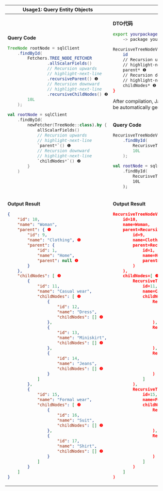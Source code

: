 
<table>
<thead>
<tr>
<th>Usage1: Query Entity Objects</th>
<th>Usage2: Query DTOs</th>
</tr>
</thead>
<tbody>
<tr>
<td rowspan="2">

**Query Code**

<Tabs groupId="language">
<TabItem value="java" label="Java">

```java
TreeNode rootNode = sqlClient
    .findById(
        Fetchers.TREE_NODE_FETCHER
                .allScalarFields()
                // Recursion upwards
                // highlight-next-line
                .recursiveParent() ❶
                // Recursion downward
                // highlight-next-line
                .recursiveChildNodes() ❷
        10L
    );
```

</TabItem>
<TabItem value="kotlin" label="Kotlin">

```kotlin
val rootNode = sqlClient
    .findById(
        newFetcher(TreeNode::class).by {
            allScalarFields()
            // Recursion upwards
            // highlight-next-line
            `parent*`() ❶
            // Recursion downward
            // highlight-next-line
            `childNodes*`() ❷
        }
    )
```

</TabItem>
</Tabs>
</td>
<td>

**DTO代码**

```sh
export yourpackage.TreeNode 
    -> package yourpackage.dto;

RecurisveTreeNodeView {
    id
    // Recursion upwards
    // highlight-next-line
    parent* ❶
    // Recursion downward
    // highlight-next-line
    childNodes* ❷
}
```

After compilation, Java/Kotlin type `RecurisveTreeNodeView` will be automatically generated.

</td>
</tr>
<tr>
<td>

**Query Code**

<Tabs groupId="language">
<TabItem value="java" label="Java">

```java
RecurisveTreeNodeView rootNode = sqlClient
    .findById(
        RecurisveTreeNodeView.class,
        10L
    );
```

</TabItem>
<TabItem value="kotlin" label="Kotlin">

```kotlin
val rootNode = sqlClient
    .findById(
        RecurisveTreeNodeView::class,
        10L
    );
```

</TabItem>
</Tabs>
</td>
</tr>

<tr>
<td>

**Output Result**

```json
{
    "id": 10,
    "name": "Woman",
    "parent": { ❶
        "id": 9,
        "name": "Clothing", ❶
        "parent": {
            "id": 1,
            "name": "Home",
            "parent": null ❶
        }
    },
    "childNodes": [ ❷
        {
            "id": 11,
            "name": "Casual wear",
            "childNodes": [ ❷
                {
                    "id": 12,
                    "name": "Dress",
                    "childNodes": [] ❷
                },
                {
                    "id": 13,
                    "name": "Miniskirt",
                    "childNodes": [] ❷
                },
                {
                    "id": 14,
                    "name": "Jeans",
                    "childNodes": [] ❷
                }
            ]
        },
        {
            "id": 15,
            "name": "Formal wear",
            "childNodes": [ ❷
                {
                    "id": 16,
                    "name": "Suit",
                    "childNodes": [] ❷
                },
                {
                    "id": 17,
                    "name": "Shirt",
                    "childNodes": [] ❷
                }
            ]
        }
    ]
}
```

</td>
<td>

**Output Result**

```json
RecursiveTreeNodeView(
    id=10, 
    name=Woman, 
    parent=RecursiveTreeNodeView.TargetOf_parent( ❶
        id=9, 
        name=Clothing, 
        parent=RecursiveTreeNodeView.TargetOf_parent( ❶
            id=1, 
            name=Home, 
            parent=null ❶
        )
    ), 
    childNodes=[ ❷
        RecursiveTreeNodeView.TargetOf_childNodes(
            id=11, 
            name=Casual wear, 
            childNodes=[ ❷
                RecursiveTreeNodeView.TargetOf_childNodes(
                    id=12, 
                    name=Dress, 
                    childNodes=[] ❷
                ), 
                RecursiveTreeNodeView.TargetOf_childNodes(
                    id=13, 
                    name=Miniskirt, 
                    childNodes=[] ❷
                ), 
                RecursiveTreeNodeView.TargetOf_childNodes(
                    id=14, 
                    name=Jeans, 
                    childNodes=[] ❷
                )
            ]
        ), 
        RecursiveTreeNodeView.TargetOf_childNodes(
            id=15, 
            name=Formal wear, 
            childNodes=[ ❷
                RecursiveTreeNodeView.TargetOf_childNodes(
                    id=16, 
                    name=Suit, 
                    childNodes=[] ❷
                ), 
                RecursiveTreeNodeView.TargetOf_childNodes(
                    id=17, 
                    name=Shirt, 
                    childNodes=[] ❷
                )
            ]
        )
    ]
)
```

</td>
</tr>
</tbody>
</table>